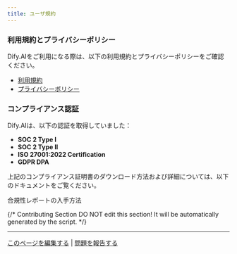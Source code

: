 ```yaml
---
title: ユーザ規約
---
```



### **利用規約とプライバシーポリシー**

Dify.AIをご利用になる際は、以下の利用規約とプライバシーポリシーをご確認ください。

* [利用規約](https://dify.ai/terms)
* [プライバシーポリシー](https://dify.ai/privacy)

### **コンプライアンス認証**

Dify.AIは、以下の認証を取得していました：

* **SOC 2 Type I**
* **SOC 2 Type II**
* **ISO 27001:2022 Certification**
* **GDPR DPA**

上記のコンプライアンス証明書のダウンロード方法および詳細については、以下のドキュメントをご覧ください。

<Card title="合規性レポートの入手方法" icon="link" href="get-compliance-report.md">
  合規性レポートの入手方法
</Card>

{/*
Contributing Section
DO NOT edit this section!
It will be automatically generated by the script.
*/}

---

[このページを編集する](https://github.com/langgenius/dify-docs/edit/main/ja-jp/policies/agreement/README.mdx) | [問題を報告する](https://github.com/langgenius/dify-docs/issues/new?template=docs.yml)

